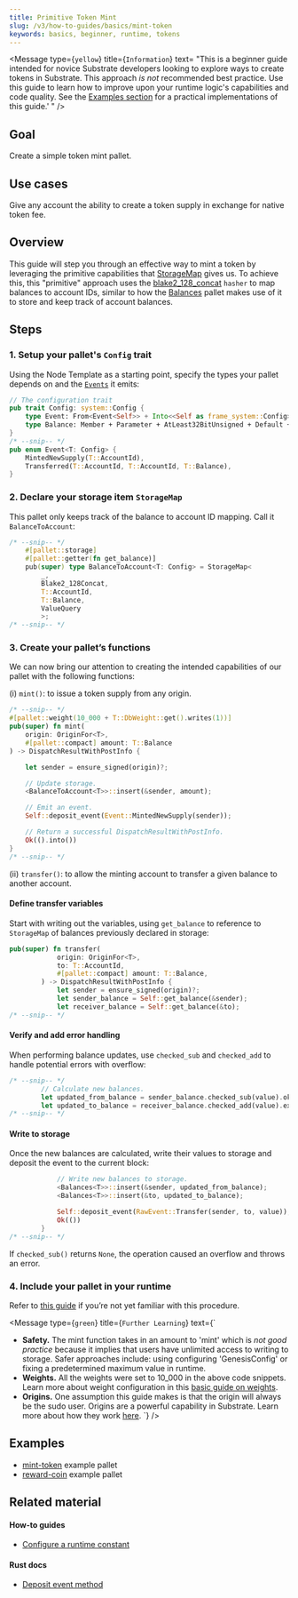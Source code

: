 ```yaml
---
title: Primitive Token Mint
slug: /v3/how-to-guides/basics/mint-token
keywords: basics, beginner, runtime, tokens
---
```


<Message
  type={`yellow`}
  title={`Information`}
  text=
    "This is a beginner guide intended for novice
    Substrate developers looking to explore ways to create tokens in Substrate.
    This approach _is not_ recommended best practice.
    Use this guide to learn how to improve upon your runtime logic's
    capabilities and code quality. See the
    [Examples section](#examples)
    for a practical implementations of this guide.'
	"
/>

## Goal

Create a simple token mint pallet.

## Use cases

Give any account the ability to create a token supply in exchange for native token fee.

## Overview

This guide will step you through an effective way to mint a token by leveraging the primitive capabilities that
[StorageMap][storagemap-rustdocs] gives us. To achieve this, this "primitive" approach uses the [blake2_128_concat][blake2-128-concat-rustdocs] `hasher` to map balances to account IDs, similar to how the [Balances][balances-frame] pallet makes use of it to store and keep track of account balances.

## Steps

### 1. Setup your pallet's `Config` trait

Using the Node Template as a starting point, specify the types your pallet depends on and the [`Events`][events-kb] it emits:

```rust
// The configuration trait
pub trait Config: system::Config {
	type Event: From<Event<Self>> + Into<<Self as frame_system::Config>::Event>;
	type Balance: Member + Parameter + AtLeast32BitUnsigned + Default + Copy;
}
/* --snip-- */
pub enum Event<T: Config> {
	MintedNewSupply(T::AccountId),
	Transferred(T::AccountId, T::AccountId, T::Balance),
}
```

### 2. Declare your storage item `StorageMap`

This pallet only keeps track of the balance to account ID mapping. Call it `BalanceToAccount`:

```rust
/* --snip-- */
	#[pallet::storage]
	#[pallet::getter(fn get_balance)]
	pub(super) type BalanceToAccount<T: Config> = StorageMap<
		_,
		Blake2_128Concat,
		T::AccountId,
		T::Balance,
		ValueQuery
		>;
/* --snip-- */
```

### 3. Create your pallet’s functions

We can now bring our attention to creating the intended capabilities of our pallet with the following functions:

(i) `mint()`: to issue a token supply from any origin.

```rust
/* --snip-- */
#[pallet::weight(10_000 + T::DbWeight::get().writes(1))]
pub(super) fn mint(
	origin: OriginFor<T>,
	#[pallet::compact] amount: T::Balance
) -> DispatchResultWithPostInfo {

	let sender = ensure_signed(origin)?;

	// Update storage.
	<BalanceToAccount<T>>::insert(&sender, amount);

	// Emit an event.
	Self::deposit_event(Event::MintedNewSupply(sender));

	// Return a successful DispatchResultWithPostInfo.
	Ok(().into())
}
/* --snip-- */
```

(ii) `transfer()`: to allow the minting account to transfer a given balance to another account.

#### Define transfer variables

Start with writing out the variables, using `get_balance` to reference to `StorageMap` of balances previously
declared in storage:

```rust
pub(super) fn transfer(
			origin: OriginFor<T>,
			to: T::AccountId,
			#[pallet::compact] amount: T::Balance,
		) -> DispatchResultWithPostInfo {
			let sender = ensure_signed(origin)?;
			let sender_balance = Self::get_balance(&sender);
			let receiver_balance = Self::get_balance(&to);
/* --snip-- */
```

#### Verify and add error handling

When performing balance updates, use `checked_sub` and `checked_add` to handle potential errors with overflow:

```rust
/* --snip-- */
		// Calculate new balances.
		let updated_from_balance = sender_balance.checked_sub(value).ok_or(<Error<T>>::InsufficientFunds)?;
		let updated_to_balance = receiver_balance.checked_add(value).expect("Entire supply fits in u64, qed");
/* --snip-- */
```

#### Write to storage

Once the new balances are calculated, write their values to storage and deposit the event to the current block:

```rust
			// Write new balances to storage.
			<Balances<T>>::insert(&sender, updated_from_balance);
			<Balances<T>>::insert(&to, updated_to_balance);

			Self::deposit_event(RawEvent::Transfer(sender, to, value));
			Ok(())
		}
/* --snip-- */
```

If `checked_sub()` returns `None`, the operation caused an overflow and throws an error.

### 4. Include your pallet in your runtime

Refer to [this guide](./pallet-integration) if you’re not yet familiar with this procedure.

<Message
  type={`green`}
  title={`Further Learning`}
  text={`
  - **Safety.** The mint function takes in an amount to 'mint' which is *not good practice* because it implies that
    users have unlimited access to writing to storage. Safer approaches include: using configuring 'GenesisConfig' or
    fixing a predetermined maximum value in runtime.
  - **Weights.** All the weights were set to 10_000 in the above code snippets. Learn more about weight
    configuration in this [basic guide on weights](./basic-tx-weight-calculations).
  - **Origins.** One assumption this guide makes is that the origin will always be the sudo user.
    Origins are a powerful capability in Substrate. Learn more about how they work
    [here](https://substrate.dev/docs/en/knowledgebase/runtime/origin).
  `}
/>

## Examples

- [mint-token](https://github.com/substrate-developer-hub/substrate-how-to-guides/blob/main/example-code/template-node/pallets/mint-token/src/lib.rs) example pallet
- [reward-coin](https://github.com/substrate-developer-hub/substrate-how-to-guides/blob/main/example-code/template-node/pallets/reward-coin/src/lib.rs) example pallet

## Related material

#### How-to guides

- [Configure a runtime constant](./configurable-constants)

#### Rust docs

- [Deposit event method][deposit-event-rustdocs]

[storagemap-rustdocs]: https://substrate.dev/rustdocs/v3.0.0/frame_support/storage/trait.StorageMap.html
[blake2-128-concat-rustdocs]: https://substrate.dev/docs/en/knowledgebase/runtime/storage#hashing-algorithms
[balances-frame]: https://substrate.dev/docs/en/knowledgebase/runtime/frame#balances
[events-kb]: https://substrate.dev/docs/en/knowledgebase/runtime/events
[deposit-event-rustdocs]: https://substrate.dev/rustdocs/v3.0.0/frame_system/pallet/struct.Pallet.html#method.deposit_event
